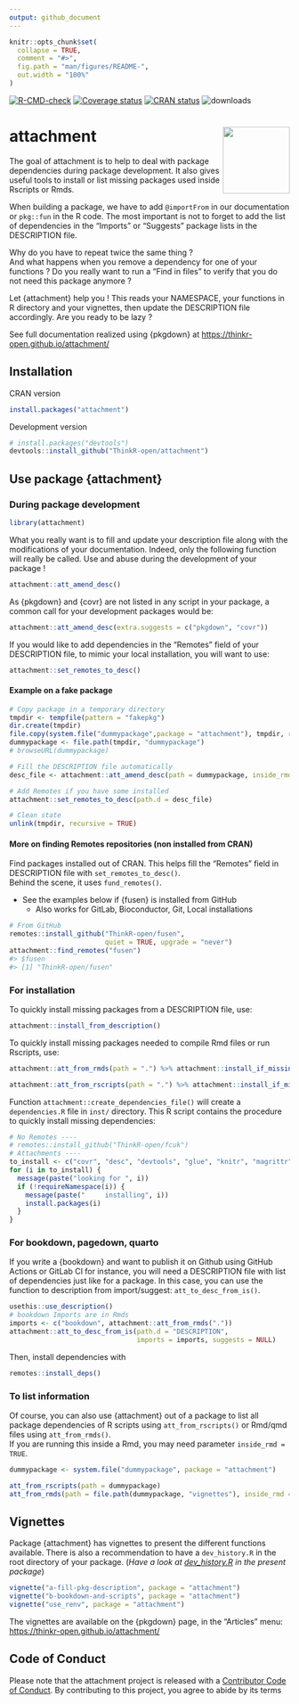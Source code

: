 ```yaml
---
output: github_document
---
```


<!-- README.md is generated from README.Rmd. Please edit that file -->

```r
knitr::opts_chunk$set(
  collapse = TRUE,
  comment = "#>",
  fig.path = "man/figures/README-",
  out.width = "100%"
)
```

<!-- badges: start -->
[![R-CMD-check](https://github.com/ThinkR-open/attachment/workflows/R-CMD-check/badge.svg)](https://github.com/ThinkR-open/attachment/actions)
[![Coverage status](https://codecov.io/gh/ThinkR-open/attachment/branch/main/graph/badge.svg)](https://codecov.io/github/ThinkR-open/attachment?branch=main)
[![CRAN status](https://www.r-pkg.org/badges/version/attachment)](https://cran.r-project.org/package=attachment)
![downloads](http://cranlogs.r-pkg.org/badges/attachment)
<!-- badges: end -->

# attachment <img src="man/figures/logo.png" align="right" alt="" width="120" />

The goal of attachment is to help to deal with package dependencies during package development. It also gives useful tools to install or list missing packages used inside Rscripts or Rmds.
  
When building a package, we have to add `@importFrom` in our documentation or `pkg::fun` in the R code. The most important is not to forget to add the list of dependencies in the "Imports" or "Suggests" package lists in the DESCRIPTION file.  

Why do you have to repeat twice the same thing ?    
And what happens when you remove a dependency for one of your functions ? Do you really want to run a "Find in files" to verify that you do not need this package anymore ?    

Let {attachment} help you ! This reads your NAMESPACE, your functions in R directory and your vignettes, then update the DESCRIPTION file accordingly. Are you ready to be lazy ?

See full documentation realized using {pkgdown} at <https://thinkr-open.github.io/attachment/>  

## Installation

CRAN version
```r
install.packages("attachment")
```

Development version
``` r
# install.packages("devtools")
devtools::install_github("ThinkR-open/attachment")
```

## Use package {attachment}
### During package development
```r
library(attachment)
```

What you really want is to fill and update your description file along with the modifications of your documentation. Indeed, only the following function will really be called. Use and abuse during the development of your package !

```r
attachment::att_amend_desc()
```

As {pkgdown} and {covr} are not listed in any script in your package, a common call for your development packages would be:
```r
attachment::att_amend_desc(extra.suggests = c("pkgdown", "covr"))
```

If you would like to add dependencies in the "Remotes" field of your DESCRIPTION file, to mimic your local installation, you will want to use:

```r
attachment::set_remotes_to_desc()
```


#### Example on a fake package

```r
# Copy package in a temporary directory
tmpdir <- tempfile(pattern = "fakepkg")
dir.create(tmpdir)
file.copy(system.file("dummypackage",package = "attachment"), tmpdir, recursive = TRUE)
dummypackage <- file.path(tmpdir, "dummypackage")
# browseURL(dummypackage)

# Fill the DESCRIPTION file automatically
desc_file <- attachment::att_amend_desc(path = dummypackage, inside_rmd = TRUE)

# Add Remotes if you have some installed
attachment::set_remotes_to_desc(path.d = desc_file)

# Clean state
unlink(tmpdir, recursive = TRUE)
```

#### More on finding Remotes repositories (non installed from CRAN)

Find packages installed out of CRAN. This helps fill the "Remotes" field in DESCRIPTION file with `set_remotes_to_desc()`.  
Behind the scene, it uses `fund_remotes()`.  

- See the examples below if {fusen} is installed from GitHub
  + Also works for GitLab, Bioconductor, Git, Local installations
  
```r
# From GitHub
remotes::install_github("ThinkR-open/fusen",
                        quiet = TRUE, upgrade = "never")
attachment::find_remotes("fusen")
#> $fusen
#> [1] "ThinkR-open/fusen"
```


### For installation
To quickly install missing packages from a DESCRIPTION file, use:

```r
attachment::install_from_description()
```

To quickly install missing packages needed to compile Rmd files or run Rscripts, use:

```r
attachment::att_from_rmds(path = ".") %>% attachment::install_if_missing()

attachment::att_from_rscripts(path = ".") %>% attachment::install_if_missing()
```

Function `attachment::create_dependencies_file()` will create a `dependencies.R` file in `inst/` directory. This R script contains the procedure to quickly install missing dependencies:

```r
# No Remotes ----
# remotes::install_github("ThinkR-open/fcuk")
# Attachments ----
to_install <- c("covr", "desc", "devtools", "glue", "knitr", "magrittr", "rmarkdown", "stats", "stringr", "testthat", "utils")
for (i in to_install) {
  message(paste("looking for ", i))
  if (!requireNamespace(i)) {
    message(paste("     installing", i))
    install.packages(i)
  }
}
```

### For bookdown, pagedown, quarto

If you write a {bookdown} and want to publish it on Github using GitHub Actions or GitLab CI for instance, you will need a DESCRIPTION file with list of dependencies just like for a package. In this case, you can use the function to description from import/suggest: `att_to_desc_from_is()`.

```r
usethis::use_description()
# bookdown Imports are in Rmds
imports <- c("bookdown", attachment::att_from_rmds("."))
attachment::att_to_desc_from_is(path.d = "DESCRIPTION",
                                imports = imports, suggests = NULL)
```

Then, install dependencies with
```r
remotes::install_deps()
```


### To list information

Of course, you can also use {attachment} out of a package to list all package dependencies of R scripts using `att_from_rscripts()` or Rmd/qmd files using `att_from_rmds()`.  
If you are running this inside a Rmd, you may need parameter `inside_rmd = TRUE`.  

```r
dummypackage <- system.file("dummypackage", package = "attachment")

att_from_rscripts(path = dummypackage)
att_from_rmds(path = file.path(dummypackage, "vignettes"), inside_rmd = TRUE)
```

## Vignettes

Package {attachment} has vignettes to present the different functions available. There is also a recommendation to have a `dev_history.R` in the root directory of your package. (*Have a look at [dev_history.R](https://github.com/ThinkR-open/attachment/blob/main/dev/dev_history.R) in the present package*)

```r
vignette("a-fill-pkg-description", package = "attachment")
vignette("b-bookdown-and-scripts", package = "attachment")
vignette("use_renv", package = "attachment")
```

The vignettes are available on the {pkgdown} page, in the "Articles" menu: <https://thinkr-open.github.io/attachment/>

  
## Code of Conduct

Please note that the attachment project is released with a [Contributor Code of Conduct](https://thinkr-open.github.io/attachment/CODE_OF_CONDUCT.html). By contributing to this project, you agree to abide by its terms
